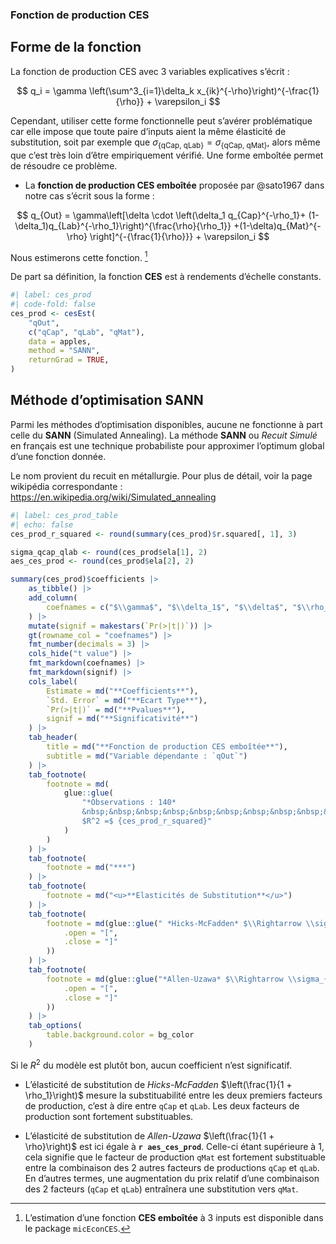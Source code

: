 ### Fonction de production CES

:::{.callout-tip}

## Forme de la fonction

La fonction de production CES avec 3 variables explicatives s'écrit :

$$
q_i = \gamma \left(\sum^3_{i=1}\delta_k x_{ik}^{-\rho}\right)^{-\frac{1}{\rho}} + \varepsilon_i
$$

Cependant, utiliser cette forme fonctionnelle peut s'avérer problématique car elle impose que toute paire d'inputs aient la même élasticité de substitution, soit par exemple que $\sigma_{\{\text{qCap, qLab}\}} = \sigma_{\{\text{qCap, qMat}\}}$, alors même que c'est très loin d'être empiriquement vérifié. Une forme emboîtée permet de résoudre ce problème.

- La **fonction de production CES emboîtée** proposée par @sato1967 dans notre cas s'écrit sous la forme :

$$
q_{Out} = \gamma\left[\delta \cdot \left(\delta_1 q_{Cap}^{-\rho_1}+ (1-\delta_1)q_{Lab}^{-\rho_1}\right)^{\frac{\rho}{\rho_1}} +(1-\delta)q_{Mat}^{-\rho} \right]^{-{\frac{1}{\rho}}} + \varepsilon_i
$$

Nous estimerons cette fonction. ^[L'estimation d'une fonction **CES emboîtée** à 3 inputs est disponible dans le package `micEconCES`.]

:::

De part sa définition, la fonction **CES** est à rendements d'échelle constants.

```r
#| label: ces_prod
#| code-fold: false
ces_prod <- cesEst(
    "qOut",
    c("qCap", "qLab", "qMat"),
    data = apples,
    method = "SANN",
    returnGrad = TRUE,
)
```

::: {.callout-warning}

## Méthode d'optimisation SANN

Parmi les méthodes d'optimisation disponibles, aucune ne fonctionne à part celle du **SANN** (Simulated Annealing). La méthode **SANN** ou *Recuit Simulé* en français est une technique probabiliste pour approximer l'optimum global d'une fonction donnée.

Le nom provient du recuit en métallurgie. Pour plus de détail, voir la page wikipédia correspondante : <https://en.wikipedia.org/wiki/Simulated_annealing>

:::

```r
#| label: ces_prod_table
#| echo: false
ces_prod_r_squared <- round(summary(ces_prod)$r.squared[, 1], 3)

sigma_qcap_qlab <- round(ces_prod$ela[1], 2)
aes_ces_prod <- round(ces_prod$ela[2], 2)

summary(ces_prod)$coefficients |>
    as_tibble() |>
    add_column(
        coefnames = c("$\\gamma$", "$\\delta_1$", "$\\delta$", "$\\rho_1$", "$\\rho$"),
    ) |>
    mutate(signif = makestars(`Pr(>|t|)`)) |>
    gt(rowname_col = "coefnames") |>
    fmt_number(decimals = 3) |>
    cols_hide("t value") |>
    fmt_markdown(coefnames) |>
    fmt_markdown(signif) |>
    cols_label(
        Estimate = md("**Coefficients**"),
        `Std. Error` = md("**Ecart Type**"),
        `Pr(>|t|)` = md("**Pvalues**"),
        signif = md("**Significativité**")
    ) |>
    tab_header(
        title = md("**Fonction de production CES emboîtée**"),
        subtitle = md("Variable dépendante : `qOut`")
    ) |>
    tab_footnote(
        footnote = md(
            glue::glue(
                "*Observations : 140*
                &nbsp;&nbsp;&nbsp;&nbsp;&nbsp;&nbsp;&nbsp;&nbsp;&nbsp;&nbsp;&nbsp;&nbsp;&nbsp;&nbsp;&nbsp;&nbsp;&nbsp;&nbsp;&nbsp;&nbsp;&nbsp;&nbsp;&nbsp;&nbsp;&nbsp;&nbsp;&nbsp;&nbsp;&nbsp;&nbsp;&nbsp;&nbsp;&nbsp;&nbsp;&nbsp;&nbsp;&nbsp;&nbsp;&nbsp;&nbsp;&nbsp;&nbsp;&nbsp;&nbsp;
                $R^2 =$ {ces_prod_r_squared}"
            )
        )
    ) |>
    tab_footnote(
        footnote = md("***")
    ) |>
    tab_footnote(
        footnote = md("<u>**Elasticités de Substitution**</u>")
    ) |>
    tab_footnote(
        footnote = md(glue::glue(" *Hicks-McFadden* $\\Rightarrow \\sigma_{\\text{\\{qCap, qLab\\}}} =$ [sigma_qcap_qlab]",
            .open = "[",
            .close = "]"
        ))
    ) |>
    tab_footnote(
        footnote = md(glue::glue("*Allen-Uzawa* $\\Rightarrow \\sigma_{\\text{\\{qCap, qLab\\}} | \\text{qMat}} =$ [aes_ces_prod]",
            .open = "[",
            .close = "]"
        ))
    ) |>
    tab_options(
        table.background.color = bg_color
    )
```

Si le $R^2$ du modèle est plutôt bon, aucun coefficient n'est significatif.

- L'élasticité de substitution de *Hicks-McFadden* $\left(\frac{1}{1 + \rho_1}\right)$ mesure la substituabilité entre les deux premiers facteurs de production, c'est à dire entre `qCap` et `qLab`. Les deux facteurs de production sont fortement substituables.

- L'élasticité de substitution de *Allen-Uzawa* $\left(\frac{1}{1 + \rho}\right)$ est ici égale à **`r aes_ces_prod`**. Celle-ci étant supérieure à 1, cela signifie que le facteur de production `qMat` est fortement substituable entre la combinaison des 2 autres facteurs de productions `qCap` et `qLab`. En d'autres termes, une augmentation du prix relatif d'une combinaison des 2 facteurs (`qCap` et `qLab`) entraînera une substitution vers `qMat`.